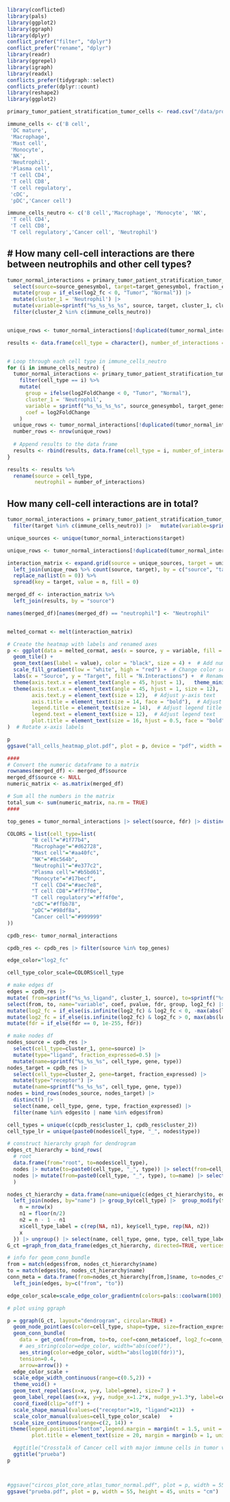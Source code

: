 ```r
library(conflicted)
library(pals)
library(ggplot2)
library(ggraph)
library(dplyr)
conflict_prefer("filter", "dplyr")
conflict_prefer("rename", "dplyr")
library(readr)
library(ggrepel)
library(igraph)
library(readxl)
conflicts_prefer(tidygraph::select)
conflicts_prefer(dplyr::count)
library(reshape2)
library(ggplot2)
```


```r
primary_tumor_patient_stratification_tumor_cells <- read.csv("/data/projects/2022/CRCA/results/v0.1/crc-atlas-dataset/latest/ds_analyses/liana_cell2cell/neutrophil_subclusters/tumor_blood/neutrophil.csv", row.names=1)
```

```r
immune_cells <- c('B cell',
 'DC mature',
 'Macrophage',
 'Mast cell',
 'Monocyte',
 'NK',
 'Neutrophil',
 'Plasma cell',
 'T cell CD4',
 'T cell CD8',
 'T cell regulatory',
 'cDC',
 'pDC','Cancer cell')
```



```r
immune_cells_neutro <- c('B cell','Macrophage', 'Monocyte', 'NK',
 'T cell CD4',
 'T cell CD8',
 'T cell regulatory','Cancer cell', 'Neutrophil')
```

## #  How many cell-cell interactions are there between neutrophils and other cell types? 
 
```r
tumor_normal_interactions = primary_tumor_patient_stratification_tumor_cells|>
  select(source=source_genesymbol, target=target_genesymbol, fraction_expressed, fdr=fdr, log2_fc=log2FoldChange, cluster_2=cell_type, pvalue) |>
  mutate(group = if_else(log2_fc < 0, "Tumor", "Normal")) |>
  mutate(cluster_1 = 'Neutrophil') |>
  mutate(variable=sprintf("%s_%s_%s_%s", source, target, cluster_1, cluster_2), coef=log2_fc) |>
  filter(cluster_2 %in% c(immune_cells_neutro))


unique_rows <- tumor_normal_interactions[!duplicated(tumor_normal_interactions$variable), ]

```

```r
results <- data.frame(cell_type = character(), number_of_interactions = integer(), stringsAsFactors = FALSE)


# Loop through each cell type in immune_cells_neutro
for (i in immune_cells_neutro) {
  tumor_normal_interactions <- primary_tumor_patient_stratification_tumor_cells %>%
    filter(cell_type == i) %>%
    mutate(
      group = ifelse(log2FoldChange < 0, "Tumor", "Normal"),
      cluster_1 = 'Neutrophil',
      variable = sprintf("%s_%s_%s_%s", source_genesymbol, target_genesymbol, cluster_1, cell_type),
      coef = log2FoldChange
    )
  unique_rows <- tumor_normal_interactions[!duplicated(tumor_normal_interactions$variable), ]
  number_rows <- nrow(unique_rows)
  
  # Append results to the data frame
  results <- rbind(results, data.frame(cell_type = i, number_of_interactions = number_rows, stringsAsFactors = FALSE))
}

results <- results %>%
  rename(source = cell_type,
         neutrophil = number_of_interactions)
```
## How many cell-cell interactions are in total?

```r
tumor_normal_interactions = primary_tumor_patient_stratification_tumor_cells|>
  filter(target %in% c(immune_cells_neutro)) |>   mutate(variable=sprintf("%s_%s_%s_%s", source_genesymbol, target_genesymbol, source, target))

unique_sources <- unique(tumor_normal_interactions$target)

unique_rows <- tumor_normal_interactions[!duplicated(tumor_normal_interactions$variable), ]

interaction_matrix <- expand.grid(source = unique_sources, target = unique_sources) %>%
  left_join(unique_rows %>% count(source, target), by = c("source", "target")) %>%
  replace_na(list(n = 0)) %>%
  spread(key = target, value = n, fill = 0)

merged_df <- interaction_matrix %>%
  left_join(results, by = "source")

names(merged_df)[names(merged_df) == "neutrophil"] <- "Neutrophil"


melted_cormat <- melt(interaction_matrix)

# Create the heatmap with labels and renamed axes
p <- ggplot(data = melted_cormat, aes(x = source, y = variable, fill = value)) + 
  geom_tile() +
  geom_text(aes(label = value), color = "black", size = 4) +  # Add numeric labels
  scale_fill_gradient(low = "white", high = "red") +  # Change color scale to reds
  labs(x = "Source", y = "Target", fill = "N.Interactions") +  # Rename x and y axis labels
  theme(axis.text.x = element_text(angle = 45, hjust = 1),   theme_minimal(base_family = "Arial") +  # Clean theme with Arial font
  theme(axis.text.x = element_text(angle = 45, hjust = 1, size = 12),  # Adjust x-axis text
        axis.text.y = element_text(size = 12),  # Adjust y-axis text
        axis.title = element_text(size = 14, face = "bold"),  # Adjust axis titles
        legend.title = element_text(size = 14),  # Adjust legend title
        legend.text = element_text(size = 12),  # Adjust legend text
        plot.title = element_text(size = 16, hjust = 0.5, face = "bold"))  # Adjust plot title
)  # Rotate x-axis labels

p
ggsave("all_cells_heatmap_plot.pdf", plot = p, device = "pdf", width = 8, height = 6)

```
 
 
 
```r

####
# Convert the numeric dataframe to a matrix
rownames(merged_df) <- merged_df$source
merged_df$source <- NULL
numeric_matrix <- as.matrix(merged_df)

# Sum all the numbers in the matrix
total_sum <- sum(numeric_matrix, na.rm = TRUE)
####
```




```r
top_genes = tumor_normal_interactions |> select(source, fdr) |> distinct() |> arrange(fdr) |> pull(source) |> head(10)
```





```r
COLORS = list(cell_type=list(
        "B cell"="#1f77b4",
        "Macrophage"="#d62728",
        "Mast cell"="#aa40fc",
        "NK"="#8c564b",
        "Neutrophil"="#e377c2",
        "Plasma cell"="#b5bd61",
        "Monocyte"="#17becf",
        "T cell CD4"="#aec7e8",
        "T cell CD8"="#ff7f0e",
        "T cell regulatory"="#ff4f0e",
        "cDC"="#ffbb78",
        "pDC"="#98df8a",
        "Cancer cell"="#999999"
))
```







```r
cpdb_res<- tumor_normal_interactions
```

```r
cpdb_res <- cpdb_res |> filter(source %in% top_genes)
```

```r
edge_color="log2_fc"
```

```r
cell_type_color_scale=COLORS$cell_type
```



```r
# make edges df
edges = cpdb_res |>
mutate( from=sprintf("%s_%s_ligand", cluster_1, source), to=sprintf("%s_%s_receptor", cluster_2, target)) |>
select(from, to, name="variable", coef, pvalue, fdr, group, log2_fc) |>
mutate(log2_fc = if_else(is.infinite(log2_fc) & log2_fc < 0, -max(abs(log2_fc[is.finite(log2_fc)])), log2_fc)) |>
mutate(log2_fc = if_else(is.infinite(log2_fc) & log2_fc > 0, max(abs(log2_fc[is.finite(log2_fc)])), log2_fc)) |>
mutate(fdr = if_else(fdr == 0, 1e-255, fdr))
```


```r
# make nodes df
nodes_source = cpdb_res |>
  select(cell_type=cluster_1, gene=source) |>
  mutate(type="ligand", fraction_expressed=0.5) |>
  mutate(name=sprintf("%s_%s_%s", cell_type, gene, type))
nodes_target = cpdb_res |>
  select(cell_type=cluster_2, gene=target, fraction_expressed) |>
  mutate(type="receptor") |>
  mutate(name=sprintf("%s_%s_%s", cell_type, gene, type))
nodes = bind_rows(nodes_source, nodes_target) |>
  distinct() |>
  select(name, cell_type, gene, type, fraction_expressed) |>
  filter(name %in% edges$to | name %in% edges$from)

```

```r

cell_types = unique(c(cpdb_res$cluster_1, cpdb_res$cluster_2))
cell_type_lr = unique(paste0(nodes$cell_type, "_", nodes$type))

```

```r
# construct hierarchy graph for dendrogram
edges_ct_hierarchy = bind_rows(
  # root
  data.frame(from="root", to=nodes$cell_type),
  nodes |> mutate(to=paste0(cell_type, "_", type)) |> select(from=cell_type, to) |> distinct(),
  nodes |> mutate(from=paste0(cell_type, "_", type), to=name) |> select(from, to)
  )
```

```r

nodes_ct_hierarchy = data.frame(name=unique(c(edges_ct_hierarchy$to, edges_ct_hierarchy$from))) |>
  left_join(nodes, by="name") |> group_by(cell_type) |>  group_modify(function(x, key) {
    n = nrow(x)
    n1 = floor(n/2)
    n2 = n - 1 - n1
    x$cell_type_label = c(rep(NA, n1), key$cell_type, rep(NA, n2))
    x
  }) |> ungroup() |> select(name, cell_type, gene, type, cell_type_label, fraction_expressed)
G_ct =graph_from_data_frame(edges_ct_hierarchy, directed=TRUE, vertices=nodes_ct_hierarchy)
```

```r
# info for geom_conn_bundle
from = match(edges$from, nodes_ct_hierarchy$name)
to = match(edges$to, nodes_ct_hierarchy$name)
conn_meta = data.frame(from=nodes_ct_hierarchy[from,]$name, to=nodes_ct_hierarchy[to,]$name) |>
  left_join(edges, by=c("from", "to"))
```
```r
edge_color_scale=scale_edge_color_gradientn(colors=pals::coolwarm(100), limits=c(-1.5,1.5) * max(abs(conn_meta[[edge_color]])))
```



```r
# plot using ggraph

p = ggraph(G_ct, layout="dendrogram", circular=TRUE) +
  geom_node_point(aes(color=cell_type, shape=type, size=fraction_expressed), stroke=2, fill="white") +
  geom_conn_bundle(
    data = get_con(from=from, to=to, coef=conn_meta$coef, log2_fc=conn_meta$log2_fc, pvalue=conn_meta$pvalue, group=conn_meta$group, fdr=conn_meta$fdr),
    # aes_string(color=edge_color, width="abs(coef)"),
    aes_string(color=edge_color, width="abs(log10(fdr))"),
    tension=0.4,
    arrow=arrow()) +
  edge_color_scale +
  scale_edge_width_continuous(range=c(0.5,2)) +
  theme_void() +
  geom_text_repel(aes(x=x, y=y, label=gene), size=7 ) +
  geom_label_repel(aes(x=x, y=y, nudge_x=1.2*x, nudge_y=1.3*y, label=cell_type_label), xlim=c(-2, 2), size=10, force=3, alpha=.8) +
  coord_fixed(clip="off") +
  scale_shape_manual(values=c("receptor"=19, "ligand"=21))  +
  scale_color_manual(values=cell_type_color_scale)   +
  scale_size_continuous(range=c(2, 14)) +
 theme(legend.position="bottom",legend.margin = margin(t = 1.5, unit = "cm"),legend.key.size = unit(0.8, "cm"), plot.margin = margin(2, 3, 3, 3, "cm"),
        plot.title = element_text(size = 20, margin = margin(b = 1, unit = "cm"), hjust = 0.5)) +  # Center align the title

  #ggtitle("Crosstalk of Cancer cell with major immune cells in tumor vs normal. Top 10 DEG in Cancer cell")
  ggtitle("prueba")
p



#ggsave("circos_plot_core_atlas_tumor_normal.pdf", plot = p, width = 55, height = 45, units = "cm")
ggsave("prueba.pdf", plot = p, width = 55, height = 45, units = "cm")
```